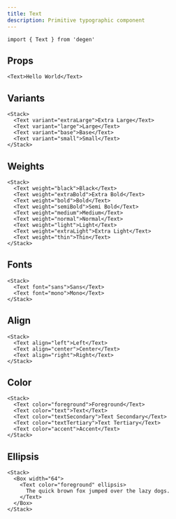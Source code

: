 ```yaml
---
title: Text
description: Primitive typographic component
---
```


```tsx
import { Text } from 'degen'
```

## Props

<PropsTable sourceLink={sourceLink} types={types} />

```tsx expand=true live=true
<Text>Hello World</Text>
```

## Variants

```tsx live=true
<Stack>
  <Text variant="extraLarge">Extra Large</Text>
  <Text variant="large">Large</Text>
  <Text variant="base">Base</Text>
  <Text variant="small">Small</Text>
</Stack>
```

## Weights

```tsx live=true
<Stack>
  <Text weight="black">Black</Text>
  <Text weight="extraBold">Extra Bold</Text>
  <Text weight="bold">Bold</Text>
  <Text weight="semiBold">Semi Bold</Text>
  <Text weight="medium">Medium</Text>
  <Text weight="normal">Normal</Text>
  <Text weight="light">Light</Text>
  <Text weight="extraLight">Extra Light</Text>
  <Text weight="thin">Thin</Text>
</Stack>
```

## Fonts

```tsx live=true
<Stack>
  <Text font="sans">Sans</Text>
  <Text font="mono">Mono</Text>
</Stack>
```

## Align

```tsx live=true
<Stack>
  <Text align="left">Left</Text>
  <Text align="center">Center</Text>
  <Text align="right">Right</Text>
</Stack>
```

## Color

```tsx live=true
<Stack>
  <Text color="foreground">Foreground</Text>
  <Text color="text">Text</Text>
  <Text color="textSecondary">Text Secondary</Text>
  <Text color="textTertiary">Text Tertiary</Text>
  <Text color="accent">Accent</Text>
</Stack>
```

## Ellipsis

```tsx live=true
<Stack>
  <Box width="64">
    <Text color="foreground" ellipsis>
      The quick brown fox jumped over the lazy dogs.
    </Text>
  </Box>
</Stack>
```
